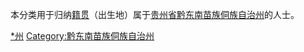{{Catnav|頁面分類|各種主題的頁面分類|依中国各省来作的分类|各地中国人|贵州人}}
{{Catnav|頁面分類|人物|各國人物|中国人|各地中国人|贵州人}}

本分类用于归纳[[籍贯|籍贯]]（出生地）属于[[贵州省|贵州省]][[黔东南苗族侗族自治州|黔东南苗族侗族自治州]]的人士。

[[Category:贵州人|*州]]
[[Category:黔东南苗族侗族自治州|Category:黔东南苗族侗族自治州]]